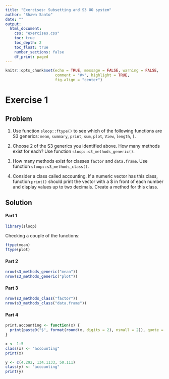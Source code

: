 ```yaml
---
title: "Exercises: Subsetting and S3 OO system"
author: "Shawn Santo"
date: ""
output: 
  html_document:
    css: "exercises.css"
    toc: true
    toc_depth: 2
    toc_float: true
    number_sections: false
    df_print: paged
---
```


```r
knitr::opts_chunk$set(echo = TRUE, message = FALSE, warning = FALSE,
                      comment = "#>", highlight = TRUE,
                      fig.align = "center")
```

# Exercise 1 {.tabset .tabset-fade .tabset-pills}

## Problem

1. Use function `sloop::ftype()` to see which of the following functions are
   S3 generics: `mean`, `summary`, `print`, `sum`, `plot`, `View`, `length`, 
   `[`.

2. Choose 2 of the S3 generics you identified above. How many methods exist for
   each? Use function `sloop::s3_methods_generic()`.
   
3. How many methods exist for classes `factor` and `data.frame`. 
   Use function `sloop::s3_methods_class()`.
   
4. Consider a class called accounting. If a numeric vector has this class,
   function `print()` should print the vector with a $ in front of each number
   and display values up to two decimals. Create a method for this class.
   
## Solution

#### Part 1

```r
library(sloop)
```

Checking a couple of the functions:

```r
ftype(mean)
ftype(plot)
```

#### Part 2

```r
nrow(s3_methods_generic("mean"))
nrow(s3_methods_generic("plot"))
```

#### Part 3

```r
nrow(s3_methods_class("factor"))
nrow(s3_methods_class("data.frame"))
```

#### Part 4

```r
print.accounting <- function(x) {
  print(paste0("$", format(round(x, digits = 2), nsmall = 2)), quote = FALSE)
}
```

```r
x <- 1:5
class(x) <- "accounting"
print(x)
```

```r
y <- c(4.292, 134.1133, 50.111)
class(y) <- "accounting"
print(y)
```